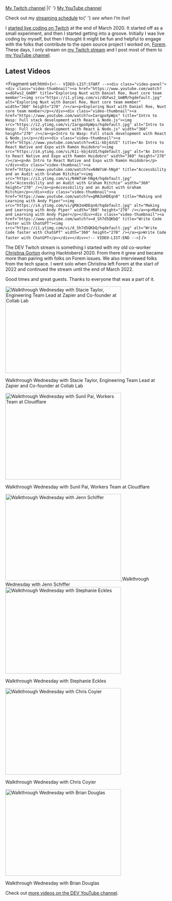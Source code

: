 
<PageLayout title="Streaming">
<nav aria-label="My channels for streaming">
  <a href="https://twitch.tv/nickytonline">My Twitch channel</a> |{' '}
  <a href="https://iamdeveloper.live">My YouTube channel</a>
</nav>

<p class="weight-bold">
  Check out my <a href="/stream-schedule">streaming schedule</a> to{' '}
  <em>see when I'm live</em>!
</p>

I [started live coding on Twitch](https://www.iamdeveloper.com/posts/i-ve-started-to-live-code-on-twitch-for-dev-13cn)
at the end of March 2020. It started off as a small experiment, and then I
started getting into a groove. Initially I was live coding by myself, but then I
thought it might be fun and helpful to engage with the folks that contribute to
the open source project I worked on, [Forem](https://github.com/forem/forem).
These days, I only stream on [my Twitch stream](https://live.iamdeveloper.com)
and I post most of them to
[my YouTube channel](https://youtube.iamdeveloper.com).

## Latest Videos

<Fragment set:html={`<!-- VIDEO-LIST:START --><div class="video-panel"><div class="video-thumbnail"><a href="https://www.youtube.com/watch?v=dGFws2_GmBM" title="Exploring Nuxt with Daniel Roe, Nuxt core team member"><img src="https://i1.ytimg.com/vi/dGFws2_GmBM/hqdefault.jpg" alt="Exploring Nuxt with Daniel Roe, Nuxt core team member" width="360" height="270" /></a><p>Exploring Nuxt with Daniel Roe, Nuxt core team member</p></div><div class="video-thumbnail"><a href="https://www.youtube.com/watch?v=IarqpoXpWps" title="Intro to Wasp: Full stack development with React & Node.js"><img src="https://i2.ytimg.com/vi/IarqpoXpWps/hqdefault.jpg" alt="Intro to Wasp: Full stack development with React & Node.js" width="360" height="270" /></a><p>Intro to Wasp: Full stack development with React & Node.js</p></div><div class="video-thumbnail"><a href="https://www.youtube.com/watch?v=K1i-kbj4zUI" title="An Intro to React Native and Expo with Ramón Huidobro"><img src="https://i4.ytimg.com/vi/K1i-kbj4zUI/hqdefault.jpg" alt="An Intro to React Native and Expo with Ramón Huidobro" width="360" height="270" /></a><p>An Intro to React Native and Expo with Ramón Huidobro</p></div><div class="video-thumbnail"><a href="https://www.youtube.com/watch?v=N4W7sW-hNg4" title="Accessbility and an Audit with Graham Ritchie"><img src="https://i3.ytimg.com/vi/N4W7sW-hNg4/hqdefault.jpg" alt="Accessbility and an Audit with Graham Ritchie" width="360" height="270" /></a><p>Accessbility and an Audit with Graham Ritchie</p></div><div class="video-thumbnail"><a href="https://www.youtube.com/watch?v=gMA3oHDEqn0" title="Making and Learning with Andy Piper"><img src="https://i4.ytimg.com/vi/gMA3oHDEqn0/hqdefault.jpg" alt="Making and Learning with Andy Piper" width="360" height="270" /></a><p>Making and Learning with Andy Piper</p></div><div class="video-thumbnail"><a href="https://www.youtube.com/watch?v=d_Sh7d5QKbQ" title="Write Code faster with ChatGPT"><img src="https://i1.ytimg.com/vi/d_Sh7d5QKbQ/hqdefault.jpg" alt="Write Code faster with ChatGPT" width="360" height="270" /></a><p>Write Code faster with ChatGPT</p></div></div><!-- VIDEO-LIST:END -->`} />

The DEV Twitch stream is something I started with my old co-worker
[Christina Gorton](https://twitter.com/coffeecraftcode) during Hacktoberst 2020.
From there it grew and became more than pairing with folks on Forem issues. We
also interviewed folks from the tech space. I went solo when Christina left
Forem at the start of 2022 and continued the stream until the end of March 2022.

Good times and great guests. Thanks to everyone that was a part of it.

<div class="video-panel">
  <div class="video-thumbnail">
    <a
      href="https://www.youtube.com/watch?v=cmooRSV4sr8"
      title="Walkthrough Wednesday with Stacie Taylor, Engineering Team Lead at Zapier and Co-founder at Collab Lab"
    >
      <img
        src="https://i4.ytimg.com/vi/cmooRSV4sr8/hqdefault.jpg"
        alt="Walkthrough Wednesday with Stacie Taylor, Engineering Team Lead at Zapier and Co-founder at Collab Lab"
        width="360"
        height="270"
      />
    </a>
    <p>
      Walkthrough Wednesday with Stacie Taylor, Engineering Team Lead at Zapier
      and Co-founder at Collab Lab
    </p>
  </div>
  <div class="video-thumbnail">
    <a
      href="https://www.youtube.com/watch?v=zMEvgvSrPuo"
      title="Walkthrough Wednesday with Sunil Pai, Workers Team at Cloudflare"
    >
      <img
        src="https://i3.ytimg.com/vi/zMEvgvSrPuo/hqdefault.jpg"
        alt="Walkthrough Wednesday with Sunil Pai, Workers Team at Cloudflare"
        width="360"
        height="270"
      />
    </a>
    <p>Walkthrough Wednesday with Sunil Pai, Workers Team at Cloudflare</p>
  </div>
  <div class="video-thumbnail">
    <a
      href="https://www.youtube.com/watch?v=MWkJFsC9jZo"
      title="Walkthrough Wednesday with Jenn Schiffer"
    >
      <img
        src="https://i2.ytimg.com/vi/MWkJFsC9jZo/hqdefault.jpg"
        alt="Walkthrough Wednesday with Jenn Schiffer"
        width="360"
        height="270"
      />
    </a>
    Walkthrough Wednesday with Jenn Schiffer
  </div>
  <div class="video-thumbnail">
    <a
      href="https://www.youtube.com/watch?v=IH2IcYMxab4"
      title="Walkthrough Wednesday with Stephanie Eckles"
    >
      <img
        src="https://i2.ytimg.com/vi/IH2IcYMxab4/hqdefault.jpg"
        alt="Walkthrough Wednesday with Stephanie Eckles"
        width="360"
        height="270"
      />
    </a>
    <p>Walkthrough Wednesday with Stephanie Eckles</p>
  </div>
  <div class="video-thumbnail">
    <a
      href="https://www.youtube.com/watch?v=ZncQIITVOPI"
      title="Walkthrough Wednesday with Chris Coyier"
    >
      <img
        src="https://i1.ytimg.com/vi/ZncQIITVOPI/hqdefault.jpg"
        alt="Walkthrough Wednesday with Chris Coyier"
        width="360"
        height="270"
      />
    </a>
    <p>Walkthrough Wednesday with Chris Coyier</p>
  </div>
  <div class="video-thumbnail">
    <a
      href="https://www.youtube.com/watch?v=d1KCS6C4Rus"
      title="Walkthrough Wednesday with Brian Douglas"
    >
      <img
        src="https://i1.ytimg.com/vi/d1KCS6C4Rus/hqdefault.jpg"
        alt="Walkthrough Wednesday with Brian Douglas"
        width="360"
        height="270"
      />
    </a>
    <p>Walkthrough Wednesday with Brian Douglas</p>
  </div>
</div>

Check out
[more videos on the DEV YouTube channel](https://www.youtube.com/thepracticaldevteam).

</PageLayout>
